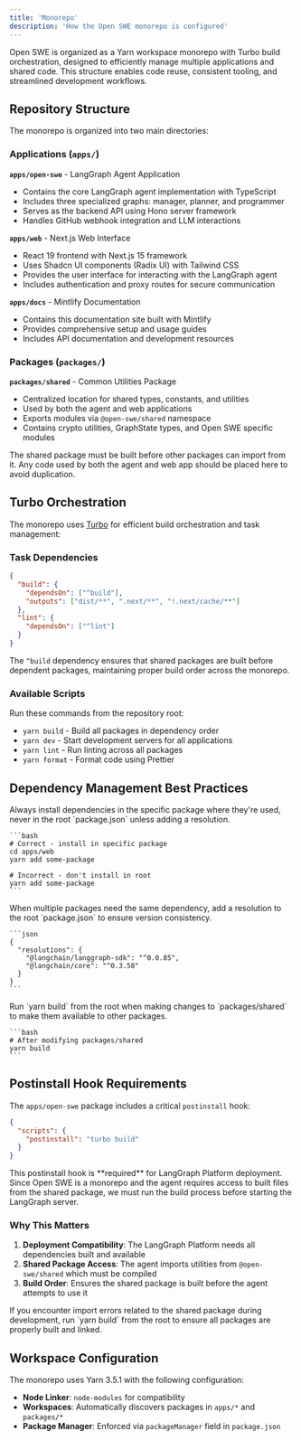 ```yaml
---
title: 'Monorepo'
description: 'How the Open SWE monorepo is configured'
---
```


Open SWE is organized as a Yarn workspace monorepo with Turbo build orchestration, designed to efficiently manage multiple applications and shared code. This structure enables code reuse, consistent tooling, and streamlined development workflows.

## Repository Structure

The monorepo is organized into two main directories:

### Applications (`apps/`)

**`apps/open-swe`** - LangGraph Agent Application
- Contains the core LangGraph agent implementation with TypeScript
- Includes three specialized graphs: manager, planner, and programmer
- Serves as the backend API using Hono server framework
- Handles GitHub webhook integration and LLM interactions

**`apps/web`** - Next.js Web Interface  
- React 19 frontend with Next.js 15 framework
- Uses Shadcn UI components (Radix UI) with Tailwind CSS
- Provides the user interface for interacting with the LangGraph agent
- Includes authentication and proxy routes for secure communication

**`apps/docs`** - Mintlify Documentation
- Contains this documentation site built with Mintlify
- Provides comprehensive setup and usage guides
- Includes API documentation and development resources

### Packages (`packages/`)

**`packages/shared`** - Common Utilities Package
- Centralized location for shared types, constants, and utilities
- Used by both the agent and web applications
- Exports modules via `@open-swe/shared` namespace
- Contains crypto utilities, GraphState types, and Open SWE specific modules

<Note>
The shared package must be built before other packages can import from it. Any code used by both the agent and web app should be placed here to avoid duplication.
</Note>

## Turbo Orchestration

The monorepo uses [Turbo](https://turbo.build/) for efficient build orchestration and task management:

### Task Dependencies

```json
{
  "build": {
    "dependsOn": ["^build"],
    "outputs": ["dist/**", ".next/**", "!.next/cache/**"]
  },
  "lint": {
    "dependsOn": ["^lint"]
  }
}
```

The `^build` dependency ensures that shared packages are built before dependent packages, maintaining proper build order across the monorepo.

### Available Scripts

Run these commands from the repository root:

- `yarn build` - Build all packages in dependency order
- `yarn dev` - Start development servers for all applications
- `yarn lint` - Run linting across all packages
- `yarn format` - Format code using Prettier

## Dependency Management Best Practices

<Steps>
  <Step title="Install dependencies in specific packages">
    Always install dependencies in the specific package where they're used, never in the root `package.json` unless adding a resolution.
    
    ```bash
    # Correct - install in specific package
    cd apps/web
    yarn add some-package
    
    # Incorrect - don't install in root
    yarn add some-package
    ```
  </Step>
  
  <Step title="Use resolutions for shared dependencies">
    When multiple packages need the same dependency, add a resolution to the root `package.json` to ensure version consistency.
    
    ```json
    {
      "resolutions": {
        "@langchain/langgraph-sdk": "^0.0.85",
        "@langchain/core": "^0.3.58"
      }
    }
    ```
  </Step>
  
  <Step title="Build shared packages after changes">
    Run `yarn build` from the root when making changes to `packages/shared` to make them available to other packages.
    
    ```bash
    # After modifying packages/shared
    yarn build
    ```
  </Step>
</Steps>

## Postinstall Hook Requirements

The `apps/open-swe` package includes a critical `postinstall` hook:

```json
{
  "scripts": {
    "postinstall": "turbo build"
  }
}
```

<Note>
This postinstall hook is **required** for LangGraph Platform deployment. Since Open SWE is a monorepo and the agent requires access to built files from the shared package, we must run the build process before starting the LangGraph server.
</Note>

### Why This Matters

1. **Deployment Compatibility**: The LangGraph Platform needs all dependencies built and available
2. **Shared Package Access**: The agent imports utilities from `@open-swe/shared` which must be compiled
3. **Build Order**: Ensures the shared package is built before the agent attempts to use it

<Tip>
If you encounter import errors related to the shared package during development, run `yarn build` from the root to ensure all packages are properly built and linked.
</Tip>

## Workspace Configuration

The monorepo uses Yarn 3.5.1 with the following configuration:

- **Node Linker**: `node-modules` for compatibility
- **Workspaces**: Automatically discovers packages in `apps/*` and `packages/*`
- **Package Manager**: Enforced via `packageManager` field in `package.json`
